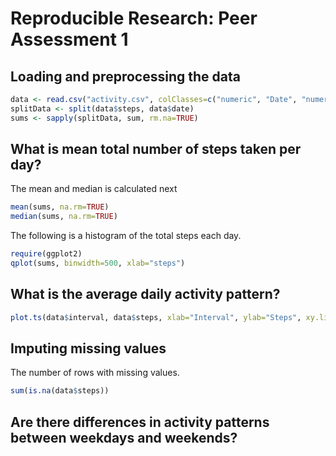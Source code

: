 # Reproducible Research: Peer Assessment 1


## Loading and preprocessing the data

```r
data <- read.csv("activity.csv", colClasses=c("numeric", "Date", "numeric"))
splitData <- split(data$steps, data$date)
sums <- sapply(splitData, sum, rm.na=TRUE)

```
## What is mean total number of steps taken per day?
The mean and median is calculated next
```r
mean(sums, na.rm=TRUE)
median(sums, na.rm=TRUE)
```

The following is a histogram of the total steps each day.
```r
require(ggplot2)
qplot(sums, binwidth=500, xlab="steps")
```


## What is the average daily activity pattern?
```r
plot.ts(data$interval, data$steps, xlab="Interval", ylab="Steps", xy.lines=TRUE)
```

## Imputing missing values
The number of rows with missing values.
```r
sum(is.na(data$steps))
```



## Are there differences in activity patterns between weekdays and weekends?

